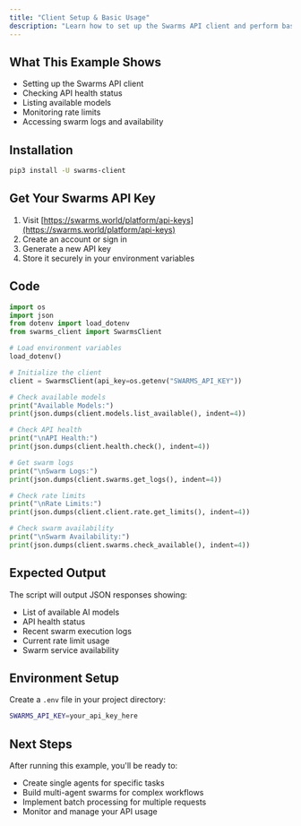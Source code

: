 ```yaml
---
title: "Client Setup & Basic Usage"
description: "Learn how to set up the Swarms API client and perform basic operations like checking health, models, and rate limits."
---
```




## What This Example Shows

- Setting up the Swarms API client
- Checking API health status
- Listing available models
- Monitoring rate limits
- Accessing swarm logs and availability

## Installation

```bash
pip3 install -U swarms-client
```

## Get Your Swarms API Key

1. Visit [https://swarms.world/platform/api-keys](https://swarms.world/platform/api-keys)
2. Create an account or sign in
3. Generate a new API key
4. Store it securely in your environment variables

## Code

```python
import os
import json
from dotenv import load_dotenv
from swarms_client import SwarmsClient

# Load environment variables
load_dotenv()

# Initialize the client
client = SwarmsClient(api_key=os.getenv("SWARMS_API_KEY"))

# Check available models
print("Available Models:")
print(json.dumps(client.models.list_available(), indent=4))

# Check API health
print("\nAPI Health:")
print(json.dumps(client.health.check(), indent=4))

# Get swarm logs
print("\nSwarm Logs:")
print(json.dumps(client.swarms.get_logs(), indent=4))

# Check rate limits
print("\nRate Limits:")
print(json.dumps(client.client.rate.get_limits(), indent=4))

# Check swarm availability
print("\nSwarm Availability:")
print(json.dumps(client.swarms.check_available(), indent=4))
```

## Expected Output

The script will output JSON responses showing:
- List of available AI models
- API health status
- Recent swarm execution logs
- Current rate limit usage
- Swarm service availability

## Environment Setup

Create a `.env` file in your project directory:

```bash
SWARMS_API_KEY=your_api_key_here
```

## Next Steps

After running this example, you'll be ready to:
- Create single agents for specific tasks
- Build multi-agent swarms for complex workflows
- Implement batch processing for multiple requests
- Monitor and manage your API usage